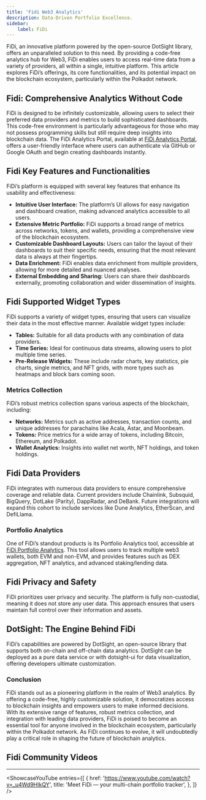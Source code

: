 ```yaml
---
title: 'Fidi Web3 Analytics'
description: Data-Driven Portfolio Excellence.
sidebar:
    label: FiDi
---
```



FiDi, an innovative platform powered by the open-source DotSight library, offers an unparalleled solution to this need. By providing a code-free analytics hub for Web3, FiDi enables users to access real-time data from a variety of providers, all within a single, intuitive platform. This article explores FiDi’s offerings, its core functionalities, and its potential impact on the blockchain ecosystem, particularly within the Polkadot network.

## Fidi: Comprehensive Analytics Without Code
FiDi is designed to be infinitely customizable, allowing users to select their preferred data providers and metrics to build sophisticated dashboards. This code-free environment is particularly advantageous for those who may not possess programming skills but still require deep insights into blockchain data. The FiDi Analytics Portal, available at [FiDi Analytics Portal](https://dot.fidi.tech/v2), offers a user-friendly interface where users can authenticate via GitHub or Google OAuth and begin creating dashboards instantly.

## Fidi Key Features and Functionalities
FiDi’s platform is equipped with several key features that enhance its usability and effectiveness:
- **Intuitive User Interface:** The platform’s UI allows for easy navigation and dashboard creation, making advanced analytics accessible to all users.
- **Extensive Metric Portfolio:** FiDi supports a broad range of metrics across networks, tokens, and wallets, providing a comprehensive view of the blockchain ecosystem.
- **Customizable Dashboard Layouts:** Users can tailor the layout of their dashboards to suit their specific needs, ensuring that the most relevant data is always at their fingertips.
- **Data Enrichment:** FiDi enables data enrichment from multiple providers, allowing for more detailed and nuanced analyses.
- **External Embedding and Sharing:** Users can share their dashboards externally, promoting collaboration and wider dissemination of insights.

## Fidi Supported Widget Types
FiDi supports a variety of widget types, ensuring that users can visualize their data in the most effective manner. Available widget types include:
- **Tables:** Suitable for all data products with any combination of data providers.
- **Time Series:** Ideal for continuous data streams, allowing users to plot multiple time series.
- **Pre-Release Widgets:** These include radar charts, key statistics, pie charts, single metrics, and NFT grids, with more types such as heatmaps and block bars coming soon.

### Metrics Collection
FiDi’s robust metrics collection spans various aspects of the blockchain, including:
- **Networks:** Metrics such as active addresses, transaction counts, and unique addresses for parachains like Acala, Astar, and Moonbeam.
- **Tokens:** Price metrics for a wide array of tokens, including Bitcoin, Ethereum, and Polkadot.
- **Wallet Analytics:** Insights into wallet net worth, NFT holdings, and token holdings.

## Fidi Data Providers
FiDi integrates with numerous data providers to ensure comprehensive coverage and reliable data. Current providers include Chainlink, Subsquid, BigQuery, DotLake (Parity), DappRadar, and DeBank. Future integrations will expand this cohort to include services like Dune Analytics, EtherScan, and DefiLlama.

### Portfolio Analytics
One of FiDi’s standout products is its Portfolio Analytics tool, accessible at [FiDi Portfolio Analytics](https://app.fidi.tech). This tool allows users to track multiple web3 wallets, both EVM and non-EVM, and provides features such as DEX aggregation, NFT analytics, and advanced staking/lending data.

## Fidi Privacy and Safety
FiDi prioritizes user privacy and security. The platform is fully non-custodial, meaning it does not store any user data. This approach ensures that users maintain full control over their information and assets.

## DotSight: The Engine Behind FiDi
FiDi’s capabilities are powered by DotSight, an open-source library that supports both on-chain and off-chain data analytics. DotSight can be deployed as a pure data service or with dotsight-ui for data visualization, offering developers ultimate customization.

### Conclusion
FiDi stands out as a pioneering platform in the realm of Web3 analytics. By offering a code-free, highly customizable solution, it democratizes access to blockchain insights and empowers users to make informed decisions. With its extensive range of features, robust metrics collection, and integration with leading data providers, FiDi is poised to become an essential tool for anyone involved in the blockchain ecosystem, particularly within the Polkadot network. As FiDi continues to evolve, it will undoubtedly play a critical role in shaping the future of blockchain analytics.

## Fidi Community Videos
------------
<ShowcaseYouTube
  entries={[
    {
      href: 'https://www.youtube.com/watch?v=_u4Wd9HIkQY',
      title: 'Meet FiDi — your multi-chain portfolio tracker',
    },
  ]} />
